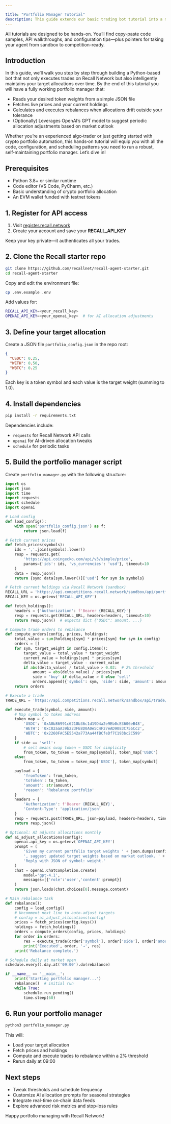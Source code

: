```yaml
---

title: "Portfolio Manager Tutorial"
description: This guide extends our basic trading bot tutorial into a more fully featured portfolio manager. Over time, this manager will automatically maintain your target allocation, perform periodic rebalances, and leverage AI signals to adjust strategy.
---
```


<Callout type="lightbulb">
   All tutorials are designed to be hands-on. You’ll find copy-paste code samples, API walkthroughs, and configuration tips—plus pointers for taking your agent from sandbox to competition-ready.
</Callout>

## Introduction

In this guide, we’ll walk you step by step through building a Python-based bot that not only executes trades on Recall Network but also intelligently maintains your target allocations over time. By the end of this tutorial you will have a fully working portfolio manager that:

- Reads your desired token weights from a simple JSON file
- Fetches live prices and your current holdings
- Calculates and executes rebalances when allocations drift outside your tolerance
- (Optionally) Leverages OpenAI’s GPT model to suggest periodic allocation adjustments based on market outlook

Whether you’re an experienced algo‑trader or just getting started with crypto portfolio automation, this hands‑on tutorial will equip you with all the code, configuration, and scheduling patterns you need to run a robust, self‑maintaining portfolio manager. Let’s dive in!

## Prerequisites

* Python 3.8+ or similar runtime
* Code editor (VS Code, PyCharm, etc.)
* Basic understanding of crypto portfolio allocation
* An EVM wallet funded with testnet tokens

## 1. Register for API access

1. Visit [register.recall.network](http://register.recall.network/)
2. Create your account and save your **RECALL\_API\_KEY**

Keep your key private—it authenticates all your trades.

## 2. Clone the Recall starter repo

```bash
git clone https://github.com/recallnet/recall-agent-starter.git
cd recall-agent-starter
```

Copy and edit the environment file:

```bash
cp .env.example .env
```

Add values for:

```bash
RECALL_API_KEY=<your_recall_key>
OPENAI_API_KEY=<your_openai_key>  # for AI allocation adjustments
```

## 3. Define your target allocation

Create a JSON file `portfolio_config.json` in the repo root:

```json
{
  "USDC": 0.25,
  "WETH": 0.50,
  "WBTC": 0.25
}
```

Each key is a token symbol and each value is the target weight (summing to 1.0).

## 4. Install dependencies

```bash
pip install -r requirements.txt
```

Dependencies include:

* `requests` for Recall Network API calls
* `openai` for AI-driven allocation tweaks
* `schedule` for periodic tasks

## 5. Build the portfolio manager script

Create `portfolio_manager.py` with the following structure:

```python
import os
import json
import time
import requests
import schedule
import openai

# Load config
def load_config():
    with open('portfolio_config.json') as f:
        return json.load(f)

# Fetch current prices
def fetch_prices(symbols):
    ids = ','.join(symbols).lower()
    resp = requests.get(
        'https://api.coingecko.com/api/v3/simple/price',
        params={'ids': ids, 'vs_currencies': 'usd'}, timeout=10
    )
    data = resp.json()
    return {sym: data[sym.lower()]['usd'] for sym in symbols}

# Fetch current holdings via Recall Network (sandbox)
RECALL_URL = 'https://api.competitions.recall.network/sandbox/api/portfolio'
RECALL_KEY = os.getenv('RECALL_API_KEY')

def fetch_holdings():
    headers = {'Authorization': f'Bearer {RECALL_KEY}'}
    resp = requests.get(RECALL_URL, headers=headers, timeout=10)
    return resp.json()  # expects dict {"USDC": amount, ...}

# Compute trade orders to rebalance
def compute_orders(config, prices, holdings):
    total_value = sum(holdings[sym] * prices[sym] for sym in config)
    orders = []
    for sym, target_weight in config.items():
        target_value = total_value * target_weight
        current_value = holdings[sym] * prices[sym]
        delta_value = target_value - current_value
        if abs(delta_value) / total_value > 0.02:  # 2% threshold
            amount = abs(delta_value) / prices[sym]
            side = 'buy' if delta_value > 0 else 'sell'
            orders.append({'symbol': sym, 'side': side, 'amount': amount})
    return orders

# Execute a trade
TRADE_URL = 'https://api.competitions.recall.network/sandbox/api/trade/execute'

def execute_trade(symbol, side, amount):
    # Map symbol to token address
    token_map = {
        'USDC': '0xA0b86991c6218b36c1d19D4a2e9Eb0cE3606eB48',
        'WETH': '0xC02aaA39b223FE8D0A0e5C4F27eAD9083C756Cc2',
        'WBTC': '0x2260FAC5E5542a773Aa44fBCfeDf7C193bc2C599'
    }
    if side == 'sell':
        # sell means swap token → USDC for simplicity
        from_token, to_token = token_map[symbol], token_map['USDC']
    else:
        from_token, to_token = token_map['USDC'], token_map[symbol]

    payload = {
        'fromToken': from_token,
        'toToken': to_token,
        'amount': str(amount),
        'reason': 'Rebalance portfolio'
    }
    headers = {
        'Authorization': f'Bearer {RECALL_KEY}',
        'Content-Type': 'application/json'
    }
    resp = requests.post(TRADE_URL, json=payload, headers=headers, timeout=10)
    return resp.json()

# Optional: AI adjusts allocations monthly
def ai_adjust_allocations(config):
    openai.api_key = os.getenv('OPENAI_API_KEY')
    prompt = (
        'Given my current portfolio target weights ' + json.dumps(config) +
        ', suggest updated target weights based on market outlook. ' +
        'Reply with JSON of symbol: weight.'
    )
    chat = openai.ChatCompletion.create(
        model='gpt-4.1',
        messages=[{'role':'user','content':prompt}]
    )
    return json.loads(chat.choices[0].message.content)

# Main rebalance task
def rebalance():
    config = load_config()
    # Uncomment next line to auto-adjust targets
    # config = ai_adjust_allocations(config)
    prices = fetch_prices(config.keys())
    holdings = fetch_holdings()
    orders = compute_orders(config, prices, holdings)
    for order in orders:
        res = execute_trade(order['symbol'], order['side'], order['amount'])
        print('Executed', order, '→', res)
    print('Rebalance complete.')

# Schedule daily at market open
schedule.every().day.at('09:00').do(rebalance)

if __name__ == '__main__':
    print('Starting portfolio manager...')
    rebalance()  # initial run
    while True:
        schedule.run_pending()
        time.sleep(60)
```

## 6. Run your portfolio manager

```bash
python3 portfolio_manager.py
```

This will:

* Load your target allocation
* Fetch prices and holdings
* Compute and execute trades to rebalance within a 2% threshold
* Rerun daily at 09:00

## Next steps

* Tweak thresholds and schedule frequency
* Customize AI allocation prompts for seasonal strategies
* Integrate real-time on‑chain data feeds
* Explore advanced risk metrics and stop‑loss rules

Happy portfolio managing with Recall Network!

